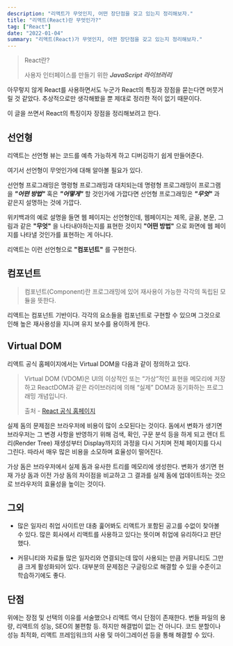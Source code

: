 ```yaml
---
description: "리액트가 무엇인지, 어떤 장단점을 갖고 있는지 정리해보자."
title: "리액트(React)란 무엇인가?"
tag: ["React"]
date: "2022-01-04"
summary: "리액트(React)가 무엇인지, 어떤 장단점을 갖고 있는지 정리해보자."
---
```


> React란?
>
> 사용자 인터페이스를 만들기 위한 **_JavaScript 라이브러리_**

아무렇지 않게 React를 사용하면서도 누군가 React의 특징과 장점을 묻는다면 머뭇거릴 것 같았다. 추상적으로만 생각해봤을 뿐 제대로 정리한 적이 없기 때문이다.

이 글을 쓰면서 React의 특징이자 장점을 정리해보려고 한다.

## 선언형

리액트는 선언형 뷰는 코드를 예측 가능하게 하고 디버깅하기 쉽게 만들어준다.

여기서 선언형이 무엇인가에 대해 알아볼 필요가 있다.

선언형 프로그래밍은 명령형 프로그래밍과 대치되는데 명령형 프로그래밍이 프로그램을 **_"어떤 방법"_** 혹은 **_"어떻게"_** 할 것인가에 가깝다면 선언형 프로그래밍은 **_"무엇"_** 과 같은지 설명하는 것에 가깝다.

위키백과의 예로 설명을 들면 웹 페이지는 선언형인데, 웹페이지는 제목, 글꼴, 본문, 그림과 같은 **"무엇"** 을 나타내야하는지를 표현한 것이지 **"어떤 방법"** 으로 화면에 웹 페이지를 나타낼 것인가를 표현하는 게 아니다.

리액트는 이런 선언형으로 **"컴포넌트"** 를 구현한다.

## 컴포넌트

> 컴포넌트(Component)란 프로그래밍에 있어 재사용이 가능한 각각의 독립된 모듈을 뜻한다.

리액트는 컴포넌트 기반이다. 각각의 요소들을 컴포넌트로 구현할 수 있으며 그것으로 인해 높은 재사용성을 지니며 유지 보수를 용이하게 한다.

## Virtual DOM

리액트 공식 홈페이지에서는 Virtual DOM을 다음과 같이 정의하고 있다.

> Virtual DOM (VDOM)은 UI의 이상적인 또는 “가상”적인 표현을 메모리에 저장하고 ReactDOM과 같은 라이브러리에 의해 “실제” DOM과 동기화하는 프로그래밍 개념입니다.
>
> 출처 - [React 공식 홈페이지](https://ko.reactjs.org/docs/faq-internals.html)

실제 돔의 문제점은 브라우저에 비용이 많이 소모된다는 것이다. 돔에서 변화가 생기면 브라우저는 그 변경 사항을 반영하기 위해 검색, 확인, 구문 분석 등을 하게 되고 렌더 트리(Render Tree) 재생성부터 Display까지의 과정을 다시 거치며 전체 페이지를 다시 그린다. 따라서 매우 많은 비용을 소모하며 효율성이 떨어진다.

가상 돔은 브라우저에서 실제 돔과 유사한 트리를 메모리에 생성한다. 변화가 생기면 현재 가상 돔과 이전 가상 돔의 차이점을 비교하고 그 결과를 실제 돔에 업데이트하는 것으로 브라우저의 효율성을 높이는 것이다.

## 그외

- 많은 일자리
  취업 사이트만 대충 훑어봐도 리액트가 포함된 공고를 수없이 찾아볼 수 있다. 많은 회사에서 리액트를 사용하고 있다는 뜻이며 취업에 유리하다고 판단했다.

- 커뮤니티와 자료들
  많은 일자리와 연결되는데 많이 사용되는 만큼 커뮤니티도 그만큼 크게 활성화되어 있다. 대부분의 문제점은 구글링으로 해결할 수 있을 수준이고 학습하기에도 좋다.

## 단점

위에는 장점 및 선택의 이유를 서술했으나 리액트 역시 단점이 존재한다. 번들 파일의 용량, 리액트의 성능, SEO의 불편함 등. 하지만 해결법이 없는 건 아니다. 코드 분할이나 성능 최적화, 리액트 프레임워크의 사용 및 마이그레이션 등을 통해 해결할 수 있다.
